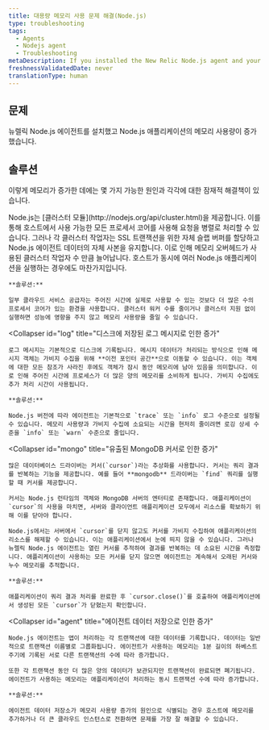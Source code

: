 ```yaml
---
title: 대용량 메모리 사용 문제 해결(Node.js)
type: troubleshooting
tags:
  - Agents
  - Nodejs agent
  - Troubleshooting
metaDescription: If you installed the New Relic Node.js agent and your application's memory usage increases read this troubleshooting doc for potential causes and solutions.
freshnessValidatedDate: never
translationType: human
---
```


## 문제

뉴렐릭 Node.js 에이전트를 설치했고 Node.js 애플리케이션의 메모리 사용량이 증가했습니다.

## 솔루션

이렇게 메모리가 증가한 데에는 몇 가지 가능한 원인과 각각에 대한 잠재적 해결책이 있습니다.

<CollapserGroup>
  <Collapser
    id="cluster"
    title="클러스터 워커 슬래브 할당으로 인한 증가"
  >
    Node.js는 [클러스터 모듈](http://nodejs.org/api/cluster.html)을 제공합니다. 이를 통해 호스트에서 사용 가능한 모든 프로세서 코어를 사용해 요청을 병렬로 처리할 수 있습니다. 그러나 각 클러스터 작업자는 SSL 트랜잭션을 위한 자체 슬랩 버퍼를 할당하고 Node.js 에이전트 데이터의 자체 사본을 유지합니다. 이로 인해 메모리 오버헤드가 사용된 클러스터 작업자 수 만큼 늘어납니다. 호스트가 동시에 여러 Node.js 애플리케이션을 실행하는 경우에도 마찬가지입니다.

    **솔루션:**

    일부 클라우드 서비스 공급자는 주어진 시간에 실제로 사용할 수 있는 것보다 더 많은 수의 프로세서 코어가 있는 환경을 사용합니다. 클러스터 워커 수를 줄이거나 클러스터 지원 없이 실행하면 성능에 영향을 주지 않고 메모리 사용량을 줄일 수 있습니다.
  </Collapser>

  <Collapser
    id="log"
    title="디스크에 저장된 로그 메시지로 인한 증가"
  >
    로그 메시지는 기본적으로 디스크에 기록됩니다. 메시지 데이터가 처리되는 방식으로 인해 메시지 객체는 가비지 수집을 위해 **이전 포인터 공간**으로 이동할 수 있습니다. 이는 객체에 대한 모든 참조가 사라진 후에도 객체가 잠시 동안 메모리에 남아 있음을 의미합니다. 이로 인해 주어진 시간에 프로세스가 더 많은 양의 메모리를 소비하게 됩니다. 가비지 수집에도 추가 처리 시간이 사용됩니다.

    **솔루션:**

    Node.js 버전에 따라 에이전트는 기본적으로 `trace` 또는 `info` 로그 수준으로 설정될 수 있습니다. 메모리 사용량과 가비지 수집에 소요되는 시간을 현저히 줄이려면 로깅 상세 수준을 `info` 또는 `warn` 수준으로 줄입니다.
  </Collapser>

  <Collapser
    id="mongo"
    title="유출된 MongoDB 커서로 인한 증가"
  >
    많은 데이터베이스 드라이버는 커서(`cursor`)라는 추상화를 사용합니다. 커서는 쿼리 결과를 반복하는 기능을 제공합니다. 예를 들어 **mongodb** 드라이버는 `find` 쿼리를 실행할 때 커서를 제공합니다.

    커서는 Node.js 런타임의 객체와 MongoDB 서버의 엔터티로 존재합니다. 애플리케이션이 `cursor`의 사용을 마치면, 서버와 클라이언트 애플리케이션 모두에서 리소스를 확보하기 위해 이를 닫아야 합니다.

    Node.js에서는 서버에서 `cursor`를 닫지 않고도 커서를 가비지 수집하여 애플리케이션의 리소스를 해제할 수 있습니다. 이는 애플리케이션에서 눈에 띄지 않을 수 있습니다. 그러나 뉴렐릭 Node.js 에이전트는 열린 커서를 추적하여 결과를 반복하는 데 소요된 시간을 측정합니다. 애플리케이션이 사용하는 모든 커서를 닫지 않으면 에이전트는 계속해서 오래된 커서와 누수 메모리를 추적합니다.

    **솔루션:**

    애플리케이션이 쿼리 결과 처리를 완료한 후 `cursor.close()`를 호출하여 애플리케이션에서 생성된 모든 `cursor`가 닫혔는지 확인합니다.
  </Collapser>

  <Collapser
    id="agent"
    title="에이전트 데이터 저장으로 인한 증가"
  >
    Node.js 에이전트는 앱이 처리하는 각 트랜잭션에 대한 데이터를 기록합니다. 데이터는 일반적으로 트랜잭션 이름별로 그룹화됩니다. 에이전트가 사용하는 메모리는 1분 길이의 하베스트 주기에 기록된 서로 다른 트랜잭션의 수에 따라 증가합니다.

    또한 각 트랜잭션 동안 더 많은 양의 데이터가 보관되지만 트랜잭션이 완료되면 폐기됩니다. 에이전트가 사용하는 메모리는 애플리케이션이 처리하는 동시 트랜잭션 수에 따라 증가합니다.

    **솔루션:**

    에이전트 데이터 저장소가 메모리 사용량 증가의 원인으로 식별되는 경우 호스트에 메모리를 추가하거나 더 큰 클라우드 인스턴스로 전환하면 문제를 가장 잘 해결할 수 있습니다.
  </Collapser>
</CollapserGroup>